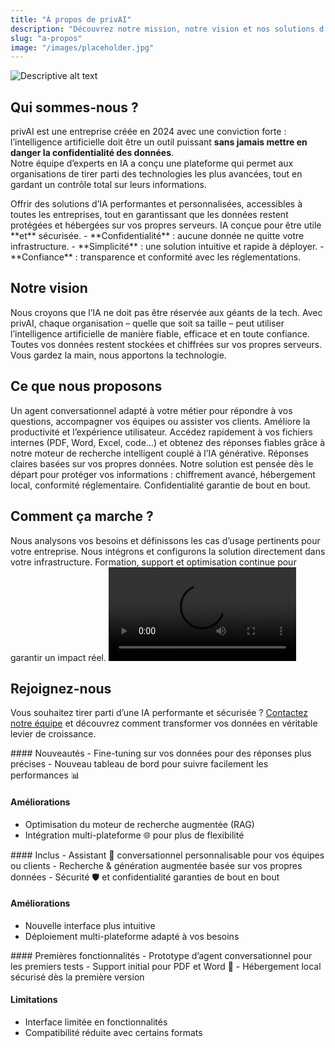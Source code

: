 ```yaml
---
title: "À propos de privAI"
description: "Découvrez notre mission, notre vision et nos solutions d’intelligence artificielle sécurisée et personnalisée"
slug: "a-propos"
image: "/images/placeholder.jpg"
---
```


<Frame>
  <img src="images/accueil.png" alt="Descriptive alt text" />
</Frame>

## Qui sommes-nous ?

privAI est une entreprise créée en 2024 avec une conviction forte : l’intelligence artificielle doit être un outil puissant **sans jamais mettre en danger la confidentialité des données**.  
Notre équipe d’experts en IA a conçu une plateforme qui permet aux organisations de tirer parti des technologies les plus avancées, tout en gardant un contrôle total sur leurs informations.

<AccordionGroup>
<Accordion title="Notre mission">
Offrir des solutions d’IA performantes et personnalisées, accessibles à toutes les entreprises, tout en garantissant que les données restent protégées et hébergées sur vos propres serveurs.

<Check>
IA conçue pour être utile **et** sécurisée.
</Check>
</Accordion>

<Accordion title="Nos valeurs">
- **Confidentialité** : aucune donnée ne quitte votre infrastructure.  
- **Simplicité** : une solution intuitive et rapide à déployer.  
- **Confiance** : transparence et conformité avec les réglementations.  
</Accordion>
</AccordionGroup>

## Notre vision

<Tabs>
<Tab title="L'IA au service des entreprises">
Nous croyons que l’IA ne doit pas être réservée aux géants de la tech. Avec privAI, chaque organisation – quelle que soit sa taille – peut utiliser l’intelligence artificielle de manière fiable, efficace et en toute confiance.
</Tab>

<Tab title="Priorité à la sécurité">
Toutes vos données restent stockées et chiffrées sur vos propres serveurs. Vous gardez la main, nous apportons la technologie.
</Tab>
</Tabs>

## Ce que nous proposons

<CardGroup cols={3}>
<Card title="Assistant conversationnel sur mesure" icon="message-circle" href="/chatbot-ia">
Un agent conversationnel adapté à votre métier pour répondre à vos questions, accompagner vos équipes ou assister vos clients.

<Check>
Améliore la productivité et l’expérience utilisateur.
</Check>
</Card>

<Card title="Recherche augmentée (RAG)" icon="search">
Accédez rapidement à vos fichiers internes (PDF, Word, Excel, code…) et obtenez des réponses fiables grâce à notre moteur de recherche intelligent couplé à l’IA générative.

<Check>
Réponses claires basées sur vos propres données.
</Check>
</Card>

<Card title="Sécurité intégrée" icon="shield">
Notre solution est pensée dès le départ pour protéger vos informations : chiffrement avancé, hébergement local, conformité réglementaire.

<Check>
Confidentialité garantie de bout en bout.
</Check>
</Card>
</CardGroup>

## Comment ça marche ?

<Steps>
<Step title="Diagnostic">
Nous analysons vos besoins et définissons les cas d’usage pertinents pour votre entreprise.
</Step>

<Step title="Mise en place">
Nous intégrons et configurons la solution directement dans votre infrastructure.
</Step>

<Step title="Accompagnement">
Formation, support et optimisation continue pour garantir un impact réel.
</Step>
</Steps>

<Frame>
<video
  controls
  className="w-full aspect-video rounded-xl"
  src="/public/videos/demo.mp4"
></video>
</Frame>

## Rejoignez-nous

Vous souhaitez tirer parti d’une IA performante et sécurisée ? [Contactez notre équipe](/contact) et découvrez comment transformer vos données en véritable levier de croissance.

<Update label="v1.1.0" description="Personnalisation avancée">
#### Nouveautés
- Fine-tuning sur vos données pour des réponses plus précises  
- Nouveau tableau de bord pour suivre facilement les performances 📊  

#### Améliorations
- Optimisation du moteur de recherche augmentée (RAG)  
- Intégration multi-plateforme 🌐 pour plus de flexibilité   
</Update>

<Update label="v1.0.0" description="Lancement officiel">
#### Inclus
- Assistant 💬 conversationnel personnalisable pour vos équipes ou clients   
- Recherche & génération augmentée basée sur vos propres données  
- Sécurité 🛡️ et confidentialité garanties de bout en bout 

#### Améliorations
- Nouvelle interface plus intuitive  
- Déploiement multi-plateforme adapté à vos besoins  
</Update>

<Update label="v0.9.0" description="Bêta privée">
#### Premières fonctionnalités
- Prototype d’agent conversationnel pour les premiers tests  
- Support initial pour PDF et Word 📄
- Hébergement local sécurisé dès la première version  

#### Limitations
- Interface limitée en fonctionnalités  
- Compatibilité réduite avec certains formats  
</Update>
